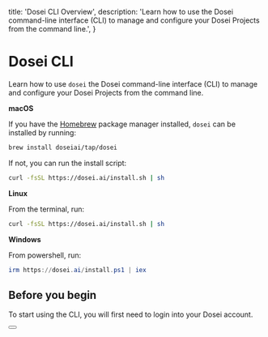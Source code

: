 
  title: 'Dosei CLI Overview',
  description:
    'Learn how to use the Dosei command-line interface (CLI) to manage and configure your Dosei Projects from the command line.',
}


# Dosei CLI
Learn how to use `dosei` the Dosei command-line interface (CLI) to manage and configure your Dosei Projects from the command line.


**macOS**

If you have the [Homebrew](https://brew.sh) package manager installed, `dosei` can be installed by running:

```bash
brew install doseiai/tap/dosei
```

If not, you can run the install script:

```bash
curl -fsSL https://dosei.ai/install.sh | sh
```

**Linux**

From the terminal, run:

```bash
curl -fsSL https://dosei.ai/install.sh | sh
```

**Windows**

From powershell, run:

```powershell
irm https://dosei.ai/install.ps1 | iex
```

## Before you begin

To start using the CLI, you will first need to login into your Dosei account.

<div className="not-prose">
  <Button
    href="/cli/login"
    variant="text"
    arrow="right"
    children="dosei login"
  />
</div>
